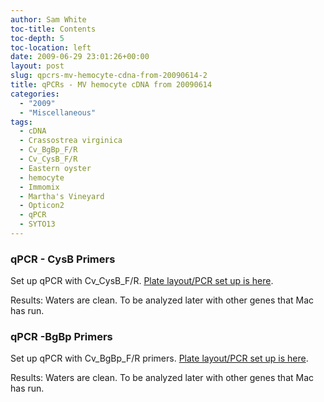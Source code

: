 ```yaml
---
author: Sam White
toc-title: Contents
toc-depth: 5
toc-location: left
date: 2009-06-29 23:01:26+00:00
layout: post
slug: qpcrs-mv-hemocyte-cdna-from-20090614-2
title: qPCRs - MV hemocyte cDNA from 20090614
categories:
  - "2009"
  - "Miscellaneous"
tags:
  - cDNA
  - Crassostrea virginica
  - Cv_BgBp_F/R
  - Cv_CysB_F/R
  - Eastern oyster
  - hemocyte
  - Immomix
  - Martha's Vineyard
  - Opticon2
  - qPCR
  - SYTO13
---
```


### qPCR - CysB Primers



Set up qPCR with Cv_CysB_F/R. [Plate layout/PCR set up is here](https://eagle.fish.washington.edu/Arabidopsis/Notebook%20Workup%20Files/20090629-02.jpg).

Results: Waters are clean. To be analyzed later with other genes that Mac has run.





### qPCR -BgBp Primers



Set up qPCR with Cv_BgBp_F/R primers. [Plate layout/PCR set up is here](https://eagle.fish.washington.edu/Arabidopsis/Notebook%20Workup%20Files/20090629-01.jpg).

Results: Waters are clean. To be analyzed later with other genes that Mac has run.
